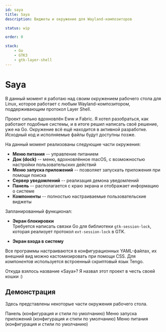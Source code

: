 ```yaml
---
id: saya
title: Saya
description: Виджеты и окружение для Wayland-композиторов

status: wip

order: 0

stack:
    - Go
    - GTK3
    - gtk-layer-shell
---
```




# Saya

В данный момент я работаю над своим окружением рабочего стола для Linux, которое
работает с любым Wayland-композитором, поддерживающим протокол
<Ext href="https://wayland.app/protocols/wlr-layer-shell-unstable-v1">Layer Shell</Ext>.

Проект сильно вдохновлён
<Ext href="https://github.com/elkowar/eww">Eww</Ext> и
<Ext href="https://github.com/Fabric-Development/fabric">Fabric</Ext>.
Я хотел разобраться, как работают подобные системы, и в итоге решил написать
своё решение, уже на Go. Окружение всё ещё находится в активной разработке.
Исходный код и исполняемые файлы будут доступны позже.

На данный момент реализованы следующие части окружения:

- **Меню питания** -- управление питанием
- **Док (dock)** -- меню, вдохновлённое macOS, с возможностью настройки
  пользовательских действий
- **Меню запуска приложений** -- позволяет запускать приложения при помощи
  поиска
- **Сервер уведомлений** -- реализация демона уведомлений
- **Панель** -- располагается с краю экрана и отображает информацию о системе
- **Компоненты** -- полностью настраиваемые пользовательские виджеты

Запланированный функционал:

- **Экран блокировки**  
  Требуется написать связки Go для библиотеки
  <Ext href="https://github.com/Cu3PO42/gtk-session-lock">`gtk-session-lock`</Ext>,
  которая реализует протокол
  <Ext href="https://wayland.app/protocols/ext-session-lock-v1">`ext-session-lock`</Ext>
  в GTK.

- **Экран входа в систему**

Все программы настраиваются в конфигурационных YAML-файлах, их внешний вид можно
кастомизировать при помощи CSS. Для _компонентов_ используется встроенный
скриптовый язык Tengo.

Откуда взялось название «Saya»? <Spoiler>Я назвал этот проект в честь своей кошки :)</Spoiler>

## Демонстрация

Здесь представлены некоторые части окружения рабочего стола.

<Picture src={bar} alt="Панель">
    Панель (конфигурация и стили по умолчанию)
</Picture>

<Picture src={launch} alt="Меню запуска приложений">
    Меню запуска приложений (конфигурация и стили по умолчанию)
</Picture>

<Picture src={powermenu} alt="Меню питания">
    Меню питания (конфигурация и стили по умолчанию)
</Picture>
